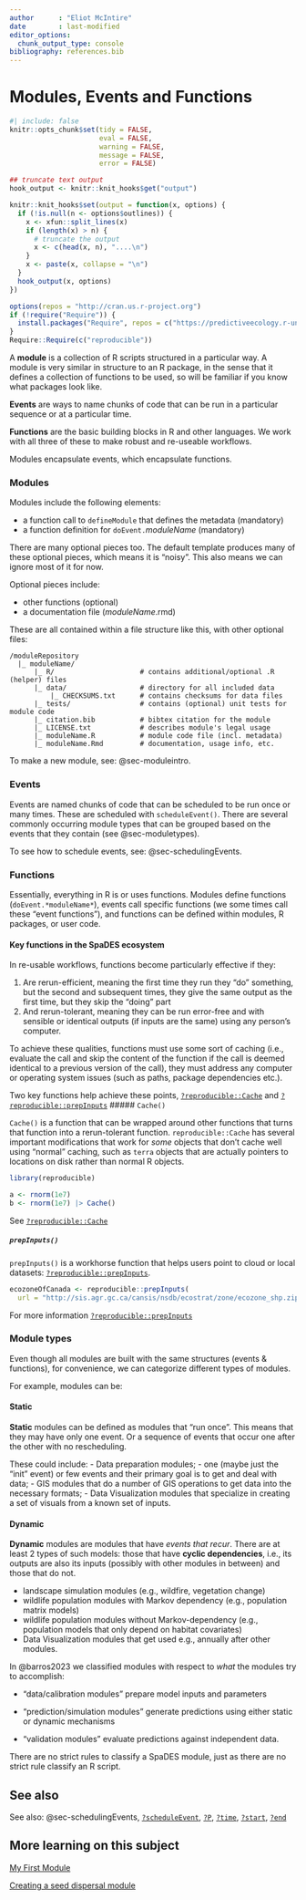 ```yaml
---
author      : "Eliot McIntire"
date        : last-modified
editor_options:
  chunk_output_type: console
bibliography: references.bib
---
```


# Modules, Events and Functions {#sec-modseventsfuns}

```r
#| include: false
knitr::opts_chunk$set(tidy = FALSE, 
                      eval = FALSE,
                      warning = FALSE, 
                      message = FALSE, 
                      error = FALSE)

## truncate text output
hook_output <- knitr::knit_hooks$get("output")

knitr::knit_hooks$set(output = function(x, options) {
  if (!is.null(n <- options$outlines)) {
    x <- xfun::split_lines(x)
    if (length(x) > n) {
      # truncate the output
      x <- c(head(x, n), "....\n")
    }
    x <- paste(x, collapse = "\n")
  }
  hook_output(x, options)
})

options(repos = "http://cran.us.r-project.org")
if (!require("Require")) {
  install.packages("Require", repos = c("https://predictiveecology.r-universe.dev", getOption("repos")))
}
Require::Require(c("reproducible"))

```

A **module** is a collection of R scripts structured in a particular
way. A module is very similar in structure to an R package, in the sense
that it defines a collection of functions to be used, so will be
familiar if you know what packages look like.

**Events** are ways to name chunks of code that can be run in a
particular sequence or at a particular time.

**Functions** are the basic building blocks in R and other languages. We
work with all three of these to make robust and re-useable workflows.

Modules encapsulate events, which encapsulate functions.

### Modules

Modules include the following elements:

- a function call to `defineModule` that defines the metadata (mandatory)
- a function definition for `doEvent.`*moduleName* (mandatory)

There are many optional pieces too. The default template produces many of these optional pieces, which means it is "noisy". This also means we can ignore most of it for now.

Optional pieces include:

- other functions (optional)
- a documentation file (*moduleName*.rmd)


These are all contained within a file structure like this, with other optional files:

```         
/moduleRepository
  |_ moduleName/
      |_ R/                     # contains additional/optional .R (helper) files
      |_ data/                  # directory for all included data
          |_ CHECKSUMS.txt      # contains checksums for data files
      |_ tests/                 # contains (optional) unit tests for module code
      |_ citation.bib           # bibtex citation for the module
      |_ LICENSE.txt            # describes module's legal usage
      |_ moduleName.R           # module code file (incl. metadata)
      |_ moduleName.Rmd         # documentation, usage info, etc.
```

To make a new module, see: @sec-moduleintro.

### Events

Events are named chunks of code that can be scheduled to be run once or
many times. These are scheduled with `scheduleEvent()`. There are
several commonly occurring module types that can be grouped based on the
events that they contain (see @sec-moduletypes).

To see how to schedule events, see: @sec-schedulingEvents.

### Functions

Essentially, everything in R is or uses functions. Modules define
functions (`doEvent.*moduleName*`), events call specific functions (we
some times call these "event functions"), and functions can be defined
within modules, R packages, or user code.

#### Key functions in the SpaDES ecosystem

In re-usable workflows, functions become particularly effective if
they:

1.  Are rerun-efficient, meaning the first time they run they "do"
    something, but the second and subsequent times, they give the same
    output as the first time, but they skip the "doing" part
2.  And rerun-tolerant, meaning they can be run error-free and with
    sensible or identical outputs (if inputs are the same) using any
    person's computer.

To achieve these qualities, functions must use some sort of caching (i.e., evaluate the call and skip the content of the function if the call is deemed identical to a previous version of the call), they must address any computer or operating system issues (such as paths, package dependencies etc.).  

Two key functions help achieve these points, [`?reproducible::Cache`](https://reproducible.predictiveecology.org/reference/Cache.html) and [`?reproducible::prepInputs`](https://reproducible.predictiveecology.org/reference/prepInputs.html)
##### `Cache()`

`Cache()` is a function that can be wrapped around other functions that
turns that function into a rerun-tolerant function.
`reproducible::Cache` has several important modifications that work for
*some* objects that don't cache well using "normal" caching, such as
`terra` objects that are actually pointers to locations on disk rather
than normal R objects.

```r
library(reproducible)

a <- rnorm(1e7)
b <- rnorm(1e7) |> Cache()
```

See
[`?reproducible::Cache`](https://reproducible.predictiveecology.org/reference/Cache.html)

##### `prepInputs()`

`prepInputs()` is a workhorse function that helps users point to cloud
or local datasets:
[`?reproducible::prepInputs`](https://reproducible.predictiveecology.org/reference/prepInputs.html).

```r
ecozoneOfCanada <- reproducible::prepInputs(
  url = "http://sis.agr.gc.ca/cansis/nsdb/ecostrat/zone/ecozone_shp.zip")
```

For more information
[`?reproducible::prepInputs`](https://reproducible.predictiveecology.org/reference/prepInputs.html)

### Module types {#sec-moduletypes}

Even though all modules are built with the same structures (events &
functions), for convenience, we can categorize different types of
modules.

For example, modules can be:

#### Static

**Static** modules can be defined as modules that "run once". This means that they may have only one event. Or a sequence of events that occur one after the other with no rescheduling. 

These could include:
- Data preparation modules;
- one (maybe just the "init" event) or few events and their primary goal is to get and deal with data;
- GIS modules that do a number of GIS operations to get data into the necessary formats;
- Data Visualization modules that specialize in creating a set of visuals from a known set of inputs.
    
#### Dynamic

**Dynamic** modules are modules that have *events that recur*. There are at least 2 types of such models: those that have **cyclic dependencies**, i.e., its outputs are also its inputs (possibly with other modules in between) and those that do not.

- landscape simulation modules (e.g., wildfire, vegetation change)
- wildlife population modules with Markov dependency (e.g., population matrix models)
- wildlife population modules without Markov-dependency (e.g., population models that only depend on habitat covariates)
- Data Visualization modules that get used e.g., annually after other modules.


In @barros2023 we classified modules with respect to *what* the modules
try to accomplish:

-   "data/calibration modules" prepare model inputs and parameters

-   "prediction/simulation modules" generate predictions using either
    static or dynamic mechanisms

-   "validation modules" evaluate predictions against independent data.

There are no strict rules to classify a SpaDES module, just as there are
no strict rule classify an R script.

## See also

See also: @sec-schedulingEvents,
[`?scheduleEvent`](https://rdrr.io/cran/SpaDES.core/man/scheduleEvent.html),
[`?P`](https://rdrr.io/cran/SpaDES.core/man/params.html),
[`?time`](https://rdrr.io/cran/SpaDES.core/man/simList-accessors-times.html),
[`?start`](https://rdrr.io/cran/SpaDES.core/man/simList-accessors-times.html),
[`?end`](https://rdrr.io/cran/SpaDES.core/man/simList-accessors-times.html)

## More learning on this subject

[My First
Module](https://spades-workshops.predictiveecology.org/articlesMay2018/MyFirstModule.html)

[Creating a seed dispersal
module](https://spades-workshops.predictiveecology.org/articles/02c-Convert_R_code_to_SpaDES_module.html)

